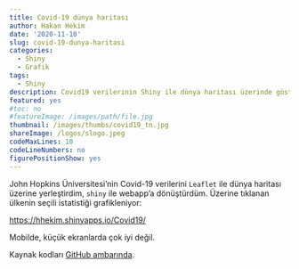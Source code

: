 ```yaml
---
title: Covid-19 dünya haritası
author: Hakan Hekim
date: '2020-11-10'
slug: covid-19-dunya-haritasi
categories:
  - Shiny
  - Grafik
tags:
  - Shiny
description: Covid19 verilerinin Shiny ile dünya haritası üzerinde gösterilmesi.
featured: yes
#toc: no
#featureImage: /images/path/file.jpg
thumbnail: /images/thumbs/covid19_tn.jpg
shareImage: /logos/slogo.jpeg
codeMaxLines: 10
codeLineNumbers: no
figurePositionShow: yes
---
```


John Hopkins Üniversitesi'nin Covid-19 verilerini `Leaflet` ile dünya haritası üzerine yerleştirdim, `shiny` ile webapp'a dönüştürdüm. Üzerine tıklanan ülkenin seçili istatistiği grafikleniyor:

[https://hhekim.shinyapps.io/Covid19/](https://hhekim.shinyapps.io/Covid19/)

Mobilde, küçük ekranlarda çok iyi değil.

Kaynak kodları [GitHub ambarında](https://github.com/hhekim/Covid19).

